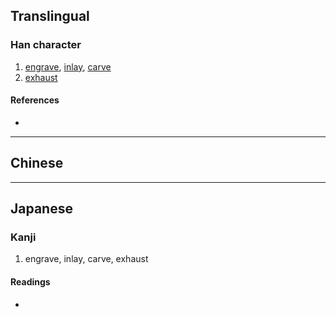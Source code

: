 {{also|雕}}
{{character info}}
==Translingual==

===Han character===
{{Han char|rn=96|rad=玉|as=08|sn=12|four=17120|canj=MGBGR|ids=⿰𤣩周}}

# [[engrave]], [[inlay]], [[carve]]
# [[exhaust]]

====References====
* {{Han ref|kx=0735.070|dkj=21074|dj=1147.050|hdz=21122.130|uh=7431|ud=29745|bh=DAA4|bd=55972}}

----

==Chinese==
{{zh-see|雕|v}}

----

==Japanese==

===Kanji===
{{ja-kanji|grade=|rs=玉08}}

# engrave, inlay, carve, exhaust

====Readings====
* {{ja-readings|on=[[ちょう]] (chō)|kun=|nanori=}}